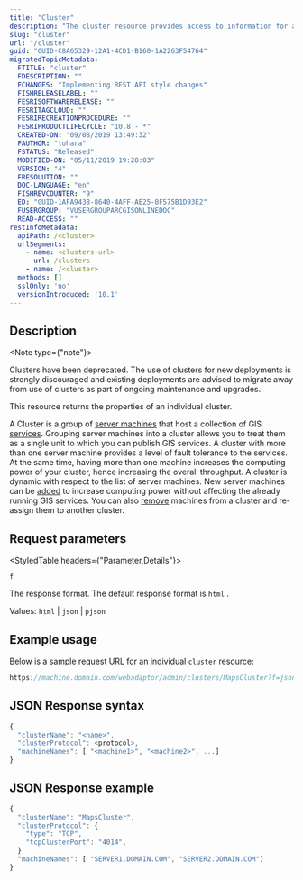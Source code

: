 ```yaml
---
title: "Cluster"
description: "The cluster resource provides access to information for a individual cluster."
slug: "cluster"
url: "/cluster"
guid: "GUID-C8A65329-12A1-4CD1-B160-1A2263F54764"
migratedTopicMetadata:
  FTITLE: "cluster"
  FDESCRIPTION: ""
  FCHANGES: "Implementing REST API style changes"
  FISHRELEASELABEL: ""
  FESRISOFTWARERELEASE: ""
  FESRITAGCLOUD: ""
  FESRIRECREATIONPROCEDURE: ""
  FESRIPRODUCTLIFECYCLE: "10.8 - *"
  CREATED-ON: "09/08/2019 13:49:32"
  FAUTHOR: "tohara"
  FSTATUS: "Released"
  MODIFIED-ON: "05/11/2019 19:28:03"
  VERSION: "4"
  FRESOLUTION: ""
  DOC-LANGUAGE: "en"
  FISHREVCOUNTER: "9"
  ED: "GUID-1AFA9438-8640-4AFF-AE25-0F575B1D93E2"
  FUSERGROUP: "VUSERGROUPARCGISONLINEDOC"
  READ-ACCESS: ""
restInfoMetadata:
  apiPath: /<cluster>
  urlSegments:
    - name: <clusters-url>
      url: /clusters
    - name: /<cluster>
  methods: []
  sslOnly: 'no'
  versionIntroduced: '10.1'
---
```


## Description

<Note type={"note"}>

Clusters have been deprecated. The use of clusters for new deployments is strongly discouraged and existing deployments are advised to migrate away from use of clusters as part of ongoing maintenance and upgrades.

</Note>

This resource returns the properties of an individual cluster.

A Cluster is a group of [ server machines](/machine) that host a collection of GIS [ services](/service). Grouping server machines into a cluster allows you to treat them as a single unit to which you can publish GIS services. A cluster with more than one server machine provides a level of fault tolerance to the services. At the same time, having more than one machine increases the computing power of your cluster, hence increasing the overall throughput. A cluster is dynamic with respect to the list of server machines. New server machines can be [ added](/addmachines) to increase computing power without affecting the already running GIS services. You can also [ remove](/removemachines) machines from a cluster and re-assign them to another cluster.

##  Request parameters

<StyledTable headers={"Parameter,Details"}>

<StyledTableRow>

<StyledTableCell cellStyle="markdown">

`f` 

</StyledTableCell>

<StyledTableCell cellStyle="markdown">

The response format. The default response format is `html` .

Values: `html`  \| `json`  \| `pjson` 

</StyledTableCell>

</StyledTableRow>

</StyledTable>

## Example usage

Below is a sample request URL for an individual `cluster`  resource:

```javascript
https://machine.domain.com/webadaptor/admin/clusters/MapsCluster?f=json
```

 

## JSON Response syntax

```javascript
{ 
  "clusterName": "<name>",
  "clusterProtocol": <protocol>,
  "machineNames": [ "<machine1>", "<machine2>", ...] 
}
```

 

## JSON Response example

```javascript
{ 
  "clusterName": "MapsCluster",
  "clusterProtocol": { 
    "type": "TCP", 
    "tcpClusterPort": "4014", 
  } 
  "machineNames": [ "SERVER1.DOMAIN.COM", "SERVER2.DOMAIN.COM"] 
} 
```

 
